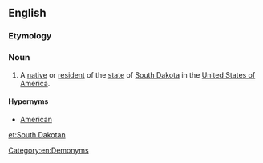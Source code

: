 ==English==

===Etymology===
{{suffix|South Dakota|an|lang=en}}

===Noun===
{{en-noun|head=[[South]] [[Dakotan]]}}

# {{label|en|US}} A [[native]] or [[resident]] of the [[state]] of [[South Dakota]] in the [[United States of America]].

====Hypernyms====
* [[American]]

[[Category:en:Demonyms]]

[[et:South Dakotan]]